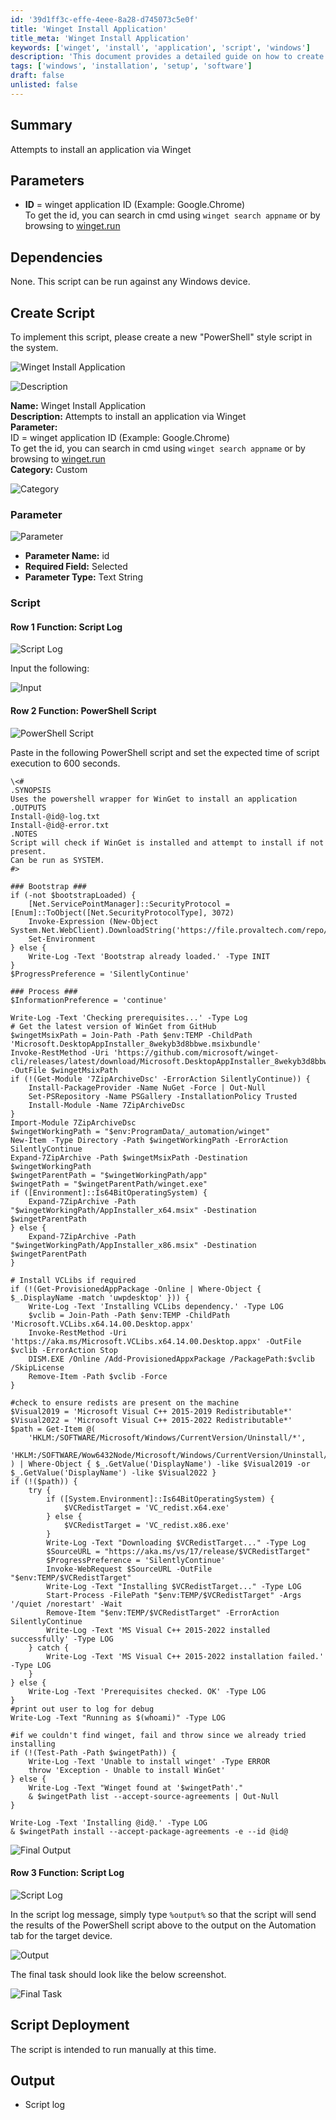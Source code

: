```yaml
---
id: '39d1ff3c-effe-4eee-8a28-d745073c5e0f'
title: 'Winget Install Application'
title_meta: 'Winget Install Application'
keywords: ['winget', 'install', 'application', 'script', 'windows']
description: 'This document provides a detailed guide on how to create and execute a PowerShell script to install applications using Winget on Windows devices. It includes parameters, dependencies, and step-by-step instructions for script creation and deployment.'
tags: ['windows', 'installation', 'setup', 'software']
draft: false
unlisted: false
---
```

## Summary

Attempts to install an application via Winget

## Parameters

- **ID** = winget application ID (Example: Google.Chrome)  
  To get the id, you can search in cmd using `winget search appname` or by browsing to [winget.run](https://winget.run)

## Dependencies

None. This script can be run against any Windows device.

## Create Script

To implement this script, please create a new "PowerShell" style script in the system.

![Winget Install Application](../../../static/img/Winget-Install-Application/image_1.png)

![Description](../../../static/img/Winget-Install-Application/image_2.png)

**Name:** Winget Install Application  
**Description:** Attempts to install an application via Winget  
**Parameter:**  
ID = winget application ID (Example: Google.Chrome)  
To get the id, you can search in cmd using `winget search appname` or by browsing to [winget.run](https://winget.run)  
**Category:** Custom

![Category](../../../static/img/Winget-Install-Application/image_3.png)

### Parameter

![Parameter](../../../static/img/Winget-Install-Application/image_4.png)

- **Parameter Name:** id  
- **Required Field:** Selected  
- **Parameter Type:** Text String  

### Script

#### Row 1 Function: Script Log

![Script Log](../../../static/img/Winget-Install-Application/image_5.png)

Input the following:

![Input](../../../static/img/Winget-Install-Application/image_6.png)

#### Row 2 Function: PowerShell Script

![PowerShell Script](../../../static/img/Winget-Install-Application/image_7.png)

Paste in the following PowerShell script and set the expected time of script execution to 600 seconds.

```
\<#
.SYNOPSIS
Uses the powershell wrapper for WinGet to install an application
.OUTPUTS
Install-@id@-log.txt
Install-@id@-error.txt
.NOTES
Script will check if WinGet is installed and attempt to install if not present.
Can be run as SYSTEM.
#>

### Bootstrap ###
if (-not $bootstrapLoaded) {
    [Net.ServicePointManager]::SecurityProtocol = [Enum]::ToObject([Net.SecurityProtocolType], 3072)
    Invoke-Expression (New-Object System.Net.WebClient).DownloadString('https://file.provaltech.com/repo/script/Bootstrap.ps1')
    Set-Environment
} else {
    Write-Log -Text 'Bootstrap already loaded.' -Type INIT
}
$ProgressPreference = 'SilentlyContinue'

### Process ###
$InformationPreference = 'continue' 

Write-Log -Text 'Checking prerequisites...' -Type Log
# Get the latest version of WinGet from GitHub
$wingetMsixPath = Join-Path -Path $env:TEMP -ChildPath 'Microsoft.DesktopAppInstaller_8wekyb3d8bbwe.msixbundle'
Invoke-RestMethod -Uri 'https://github.com/microsoft/winget-cli/releases/latest/download/Microsoft.DesktopAppInstaller_8wekyb3d8bbwe.msixbundle' -OutFile $wingetMsixPath
if (!(Get-Module '7ZipArchiveDsc' -ErrorAction SilentlyContinue)) {
    Install-PackageProvider -Name NuGet -Force | Out-Null
    Set-PSRepository -Name PSGallery -InstallationPolicy Trusted
    Install-Module -Name 7ZipArchiveDsc
}
Import-Module 7ZipArchiveDsc
$wingetWorkingPath = "$env:ProgramData/_automation/winget"
New-Item -Type Directory -Path $wingetWorkingPath -ErrorAction SilentlyContinue
Expand-7ZipArchive -Path $wingetMsixPath -Destination $wingetWorkingPath
$wingetParentPath = "$wingetWorkingPath/app"
$wingetPath = "$wingetParentPath/winget.exe"
if ([Environment]::Is64BitOperatingSystem) {
    Expand-7ZipArchive -Path "$wingetWorkingPath/AppInstaller_x64.msix" -Destination $wingetParentPath
} else {
    Expand-7ZipArchive -Path "$wingetWorkingPath/AppInstaller_x86.msix" -Destination $wingetParentPath
}

# Install VCLibs if required
if (!(Get-ProvisionedAppPackage -Online | Where-Object { $_.DisplayName -match 'uwpdesktop' })) {
    Write-Log -Text 'Installing VCLibs dependency.' -Type LOG
    $vclib = Join-Path -Path $env:TEMP -ChildPath 'Microsoft.VCLibs.x64.14.00.Desktop.appx'
    Invoke-RestMethod -Uri 'https://aka.ms/Microsoft.VCLibs.x64.14.00.Desktop.appx' -OutFile $vclib -ErrorAction Stop
    DISM.EXE /Online /Add-ProvisionedAppxPackage /PackagePath:$vclib /SkipLicense
    Remove-Item -Path $vclib -Force
}

#check to ensure redists are present on the machine
$Visual2019 = 'Microsoft Visual C++ 2015-2019 Redistributable*'
$Visual2022 = 'Microsoft Visual C++ 2015-2022 Redistributable*'
$path = Get-Item @(
    'HKLM:/SOFTWARE/Microsoft/Windows/CurrentVersion/Uninstall/*',
    'HKLM:/SOFTWARE/Wow6432Node/Microsoft/Windows/CurrentVersion/Uninstall/*'
) | Where-Object { $_.GetValue('DisplayName') -like $Visual2019 -or $_.GetValue('DisplayName') -like $Visual2022 }
if (!($path)) {
    try {
        if ([System.Environment]::Is64BitOperatingSystem) {
            $VCRedistTarget = 'VC_redist.x64.exe'
        } else {
            $VCRedistTarget = 'VC_redist.x86.exe'
        }
        Write-Log -Text "Downloading $VCRedistTarget..." -Type Log
        $SourceURL = "https://aka.ms/vs/17/release/$VCRedistTarget"
        $ProgressPreference = 'SilentlyContinue'
        Invoke-WebRequest $SourceURL -OutFile "$env:TEMP/$VCRedistTarget"
        Write-Log -Text "Installing $VCRedistTarget..." -Type LOG
        Start-Process -FilePath "$env:TEMP/$VCRedistTarget" -Args '/quiet /norestart' -Wait
        Remove-Item "$env:TEMP/$VCRedistTarget" -ErrorAction SilentlyContinue
        Write-Log -Text 'MS Visual C++ 2015-2022 installed successfully' -Type LOG
    } catch {
        Write-Log -Text 'MS Visual C++ 2015-2022 installation failed.' -Type LOG
    }
} else {
    Write-Log -Text 'Prerequisites checked. OK' -Type LOG
}
#print out user to log for debug
Write-Log -Text "Running as $(whoami)" -Type LOG

#if we couldn't find winget, fail and throw since we already tried installing
if (!(Test-Path -Path $wingetPath)) {
    Write-Log -Text 'Unable to install winget' -Type ERROR
    throw 'Exception - Unable to install WinGet'
} else {
    Write-Log -Text "Winget found at '$wingetPath'."
    & $wingetPath list --accept-source-agreements | Out-Null
}

Write-Log -Text 'Installing @id@.' -Type LOG
& $wingetPath install --accept-package-agreements -e --id @id@
```

![Final Output](../../../static/img/Winget-Install-Application/image_8.png)

#### Row 3 Function: Script Log

![Script Log](../../../static/img/Winget-Install-Application/image_5.png)

In the script log message, simply type `%output%` so that the script will send the results of the PowerShell script above to the output on the Automation tab for the target device.

![Output](../../../static/img/Winget-Install-Application/image_9.png)

The final task should look like the below screenshot.

![Final Task](../../../static/img/Winget-Install-Application/image_10.png)

## Script Deployment

The script is intended to run manually at this time.

## Output

- Script log












